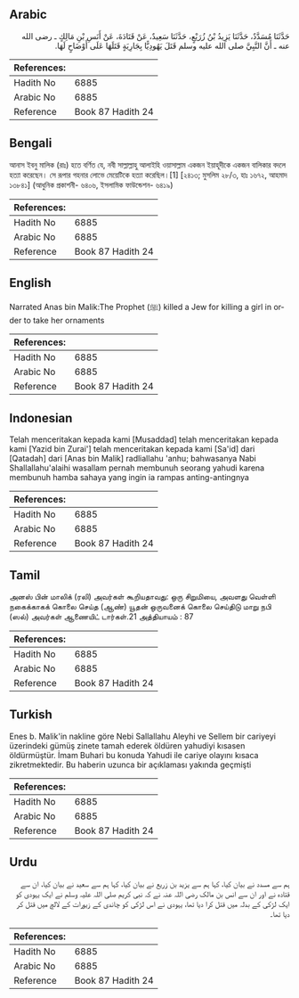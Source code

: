 ## Arabic


<div dir="rtl" lang="ar" style={{fontSize:'larger',backgroundColor:'#f8f9fa',padding:20}}>
حَدَّثَنَا مُسَدَّدٌ، حَدَّثَنَا يَزِيدُ بْنُ زُرَيْعٍ، حَدَّثَنَا سَعِيدٌ، عَنْ قَتَادَةَ، عَنْ أَنَسِ بْنِ مَالِكٍ ـ رضى الله عنه ـ أَنَّ النَّبِيَّ صلى الله عليه وسلم قَتَلَ يَهُودِيًّا بِجَارِيَةٍ قَتَلَهَا عَلَى أَوْضَاحٍ لَهَا‏.‏
</div>
<div style={{backgroundColor:'#f8f9fa',padding:20, marginBottom: 10}}><table> <thead> <tr> <th>References:</th> <th></th> </tr> </thead> <tbody><tr><td>Hadith No</td><td>6885</td></tr><tr><td>Arabic No</td><td>6885</td></tr><tr><td>Reference</td><td>Book 87 Hadith 24</td></tr></tbody></table></div>

## Bengali


<div dir="ltr" lang="bn" style={{fontSize:'larger',backgroundColor:'#f8f9fa',padding:20}}>
আনাস ইবনু মালিক (রাঃ) হতে বর্ণিত যে, নবী সাল্লাল্লাহু আলাইহি ওয়াসাল্লাম একজন ইয়াহূদীকে একজন বালিকার বদলে হত্যা করেছেন। সে রূপার গহনার লোভে মেয়েটিকে হত্যা করেছিল।[1] [২৪১৩; মুসলিম ২৮/৩, হাঃ ১৬৭২, আহমাদ ১৩৮৪১] (আধুনিক প্রকাশনী- ৬৪০৬, ইসলামিক ফাউন্ডেশন- ৬৪১৯)
</div>
<div style={{backgroundColor:'#f8f9fa',padding:20, marginBottom: 10}}><table> <thead> <tr> <th>References:</th> <th></th> </tr> </thead> <tbody><tr><td>Hadith No</td><td>6885</td></tr><tr><td>Arabic No</td><td>6885</td></tr><tr><td>Reference</td><td>Book 87 Hadith 24</td></tr></tbody></table></div>

## English


<div dir="ltr" lang="en" style={{fontSize:'larger',backgroundColor:'#f8f9fa',padding:20}}>
Narrated Anas bin Malik:The Prophet (ﷺ) killed a Jew for killing a girl in order to take her ornaments
</div>
<div style={{backgroundColor:'#f8f9fa',padding:20, marginBottom: 10}}><table> <thead> <tr> <th>References:</th> <th></th> </tr> </thead> <tbody><tr><td>Hadith No</td><td>6885</td></tr><tr><td>Arabic No</td><td>6885</td></tr><tr><td>Reference</td><td>Book 87 Hadith 24</td></tr></tbody></table></div>

## Indonesian


<div dir="ltr" lang="id" style={{fontSize:'larger',backgroundColor:'#f8f9fa',padding:20}}>
Telah menceritakan kepada kami [Musaddad] telah menceritakan kepada kami [Yazid bin Zurai'] telah menceritakan kepada kami [Sa'id] dari [Qatadah] dari [Anas bin Malik] radliallahu 'anhu; bahwasanya Nabi Shallallahu'alaihi wasallam pernah membunuh seorang yahudi karena membunuh hamba sahaya yang ingin ia rampas anting-antingnya
</div>
<div style={{backgroundColor:'#f8f9fa',padding:20, marginBottom: 10}}><table> <thead> <tr> <th>References:</th> <th></th> </tr> </thead> <tbody><tr><td>Hadith No</td><td>6885</td></tr><tr><td>Arabic No</td><td>6885</td></tr><tr><td>Reference</td><td>Book 87 Hadith 24</td></tr></tbody></table></div>

## Tamil


<div dir="ltr" lang="ta" style={{fontSize:'larger',backgroundColor:'#f8f9fa',padding:20}}>
அனஸ் பின் மாலிக் (ரலி) அவர்கள் கூறியதாவது: ஒரு சிறுமியை, அவளது வெள்ளி நகைக்காகக் கொலை செய்த (ஆண்) யூதன் ஒருவனைக் கொலை செய்திடு மாறு நபி (ஸல்) அவர்கள் ஆணையிட் டார்கள்.21 அத்தியாயம் : 87
</div>
<div style={{backgroundColor:'#f8f9fa',padding:20, marginBottom: 10}}><table> <thead> <tr> <th>References:</th> <th></th> </tr> </thead> <tbody><tr><td>Hadith No</td><td>6885</td></tr><tr><td>Arabic No</td><td>6885</td></tr><tr><td>Reference</td><td>Book 87 Hadith 24</td></tr></tbody></table></div>

## Turkish


<div dir="ltr" lang="tr" style={{fontSize:'larger',backgroundColor:'#f8f9fa',padding:20}}>
Enes b. Malik'in nakline göre Nebi Sallallahu Aleyhi ve Sellem bir cariyeyi üzerindeki gümüş zinete tamah ederek öldüren yahudiyi kısasen öldürmüştür. İmam Buhari bu konuda Yahudi ile cariye olayını kısaca zikretmektedir. Bu haberin uzunca bir açıklaması yakında geçmişti
</div>
<div style={{backgroundColor:'#f8f9fa',padding:20, marginBottom: 10}}><table> <thead> <tr> <th>References:</th> <th></th> </tr> </thead> <tbody><tr><td>Hadith No</td><td>6885</td></tr><tr><td>Arabic No</td><td>6885</td></tr><tr><td>Reference</td><td>Book 87 Hadith 24</td></tr></tbody></table></div>

## Urdu


<div dir="rtl" lang="ur" style={{fontSize:'larger',backgroundColor:'#f8f9fa',padding:20}}>
ہم سے مسدد نے بیان کیا، کہا ہم سے یزید بن زریع نے بیان کیا، کہا ہم سے سعید نے بیان کیا، ان سے قتادہ نے اور ان سے انس بن مالک رضی اللہ عنہ نے کہ نبی کریم صلی اللہ علیہ وسلم نے ایک یہودی کو ایک لڑکی کے بدلہ میں قتل کرا دیا تھا، یہودی نے اس لڑکی کو چاندی کے زیورات کے لالچ میں قتل کر دیا تھا۔
</div>
<div style={{backgroundColor:'#f8f9fa',padding:20, marginBottom: 10}}><table> <thead> <tr> <th>References:</th> <th></th> </tr> </thead> <tbody><tr><td>Hadith No</td><td>6885</td></tr><tr><td>Arabic No</td><td>6885</td></tr><tr><td>Reference</td><td>Book 87 Hadith 24</td></tr></tbody></table></div>